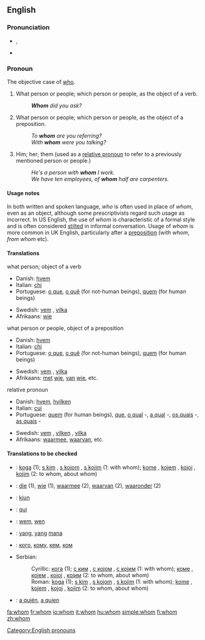 ==English==

{{rank|tell|because|few|178|whom|love|far|seemed}}

===Pronunciation===
* {{IPA|/huːm/}}, {{SAMPA|/hu:m/}}
* {{audio|en-us-whom.ogg|Audio (US)}}

===Pronoun===
The objective case of [[who]]. 

# {{cattag|formal}} What person or people; which person or people, as the object of a verb.
#:'''''Whom''' did you ask?''
# {{cattag|formal}} What person or people; which person or people, as the object of a preposition.
#:''To '''whom''' are you referring?''
#:''With '''whom''' were you talking?''
# Him; her; them (used as a [[relative pronoun]] to refer to a previously mentioned person or people.)
#:''He's a person with '''whom''' I work.''
#:''We have ten employees, of '''whom''' half are carpenters.''

====Usage notes====
In both written and spoken language, ''who'' is often used in place of ''whom'', even as an object, although some prescriptivists regard such usage as incorrect. In US English, the use of ''whom'' is characteristic of a formal style and is often considered [[stilted]] in informal conversation. Usage of ''whom'' is more common in UK English, particularly after a [[preposition]] (''with whom'', ''from whom'' etc).

====Translations====
;what person; object of a verb
{{top}}
*Danish: [[hvem]]
*Italian: [[chi]]
*Portuguese: [[o que]], [[o quê]] (for not-human beings), [[quem]] (for human beings)
{{mid}}
*Swedish: [[vem]] {{s}}, [[vilka]] {{p}}
*Afrikaans: [[wie]]
{{bottom}}

;what person or people, object of a preposition
{{top}}
*Danish: [[hvem]]
*Italian: [[chi]]
*Portuguese: [[o que]], [[o quê]] (for not-human beings), [[quem]] (for human beings)
{{mid}}
*Swedish: [[vem]] {{s}}, [[vilka]] {{p}}
*Afrikaans: [[met]] [[wie]], [[van]] [[wie]], etc.
{{bottom}}

;relative pronoun
{{top}}
*Danish: [[hvem]], [[hvilken]]
*Italian: [[cui]]
*Portuguese: [[quem]] (for human beings), [[que]], [[o qual]] {{m}}-{{s}}, [[a qual]] {{f}}-{{s}}, [[os quais]] {{m}}-{{p}}, [[as quais]] {{f}}-{{p}}
{{mid}}
*Swedish: [[vem]] {{s}}, [[vilken]] {{s}}, [[vilka]] {{p}}
*Afrikaans: [[waarmee]], [[waarvan]], etc.
{{bottom}}

====Translations to be checked====
{{checktrans}}
*{{ttbc|Bosnian}}: [[koga]] (1); [[s kim]] {{m}}, [[s kojom]] {{f}}, [[s kojim]] {{m}} (1: with whom); [[kome]] {{m}}, [[kojem]] {{m}}, [[kojoj]] {{f}}, [[kojim]] {{m}} (2: to whom, about whom)
*{{ttbc|Dutch}}: [[die]] (1), [[wie]] (1), [[waarmee]] (2), [[waarvan]] (2), [[waaronder]] (2)
*{{ttbc|Esperanto}}: [[kiu]]n
*{{ttbc|French}}: [[qui]]
*{{ttbc|German}}: [[wem]], [[wen]] 
*{{ttbc|Indonesian}}: [[yang]], [[yang]] [[mana]]
*{{ttbc|Russian}}: [[кто#Russian|кого]], [[кто#Russian|кому]], [[кто#Russian|кем]], [[кто#Russian|ком]]
*Serbian:
*:Cyrillic: [[кога]] (1); [[с ким]] {{m}}, [[с којом]] {{f}}, [[с којим]] {{m}} (1: with whom); [[коме]] {{m}}, [[којем]] {{m}}, [[којој]] {{f}}, [[којим]] {{m}} (2: to whom, about whom)
*:Roman: [[koga]] (1); [[s kim]] {{m}}, [[s kojom]] {{f}}, [[s kojim]] {{m}} (1: with whom); [[kome]] {{m}}, [[kojem]] {{m}}, [[kojoj]] {{f}}, [[kojim]] {{m}} (2: to whom, about whom)
*{{ttbc|Spanish}}: [[quien#Spanish|a quién]], [[quien#Spanish|a quien]]

[[Category:English pronouns]]

[[fa:whom]]
[[fr:whom]]
[[io:whom]]
[[it:whom]]
[[hu:whom]]
[[simple:whom]]
[[fi:whom]]
[[zh:whom]]